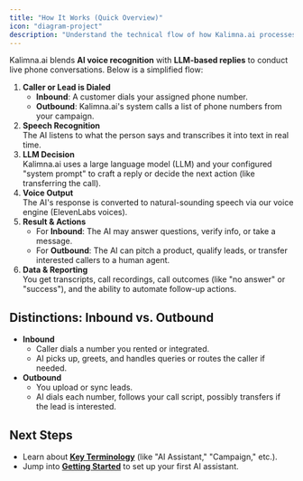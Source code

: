 ```yaml
---
title: "How It Works (Quick Overview)"
icon: "diagram-project"
description: "Understand the technical flow of how Kalimna.ai processes and handles phone conversations using AI"
---
```


Kalimna.ai blends **AI voice recognition** with **LLM-based replies** to conduct live phone conversations. Below is a simplified flow:

1. **Caller or Lead is Dialed**
   - **Inbound**: A customer dials your assigned phone number.
   - **Outbound**: Kalimna.ai's system calls a list of phone numbers from your campaign.
2. **Speech Recognition**\
   The AI listens to what the person says and transcribes it into text in real time.
3. **LLM Decision**\
   Kalimna.ai uses a large language model (LLM) and your configured "system prompt" to craft a reply or decide the next action (like transferring the call).
4. **Voice Output**\
   The AI's response is converted to natural-sounding speech via our voice engine (ElevenLabs voices).
5. **Result & Actions**
   - For **Inbound**: The AI may answer questions, verify info, or take a message.
   - For **Outbound**: The AI can pitch a product, qualify leads, or transfer interested callers to a human agent.
6. **Data & Reporting**\
   You get transcripts, call recordings, call outcomes (like "no answer" or "success"), and the ability to automate follow-up actions.

## Distinctions: Inbound vs. Outbound

- **Inbound**
  - Caller dials a number you rented or integrated.
  - AI picks up, greets, and handles queries or routes the caller if needed.
- **Outbound**
  - You upload or sync leads.
  - AI dials each number, follows your call script, possibly transfers if the lead is interested.

## Next Steps

- Learn about [**Key Terminology**](/terminology) (like "AI Assistant," "Campaign," etc.).
- Jump into [**Getting Started**](/getting-started) to set up your first AI assistant.